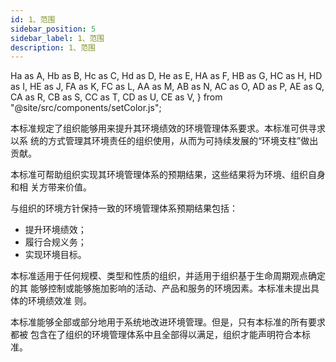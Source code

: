 ```yaml
---
id: 1、范围
sidebar_position: 5
sidebar_label: 1、范围
description: 1、范围
---
```


  Ha as A,
  Hb as B,
  Hc as C,
  Hd as D,
  He as E,
  HA as F,
  HB as G,
  HC as H,
  HD as I,
  HE as J,
  FA as K,
  FC as L,
  AA as M,
  AB as N,
  AC as O,
  AD as P,
  AE as Q,
  CA as R,
  CB as S,
  CC as T,
  CD as U,
  CE as V,
} from "@site/src/components/setColor.js";

 本标准规定了组织能够用来提升其环境绩效的环境管理体系要求。本标准可供寻求以系
统的方式管理其环境责任的组织使用，从而为可持续发展的“环境支柱”做出贡献。

 本标准可帮助组织实现其环境管理体系的预期结果，这些结果将为环境、组织自身和相
关方带来价值。

与组织的环境方针保持一致的环境管理体系预期结果包括：
- 提升环境绩效；
- 履行合规义务；
- 实现环境目标。

本标准适用于任何规模、类型和性质的组织，并适用于组织基于生命周期观点确定的其
能够控制或能够施加影响的活动、产品和服务的环境因素。本标准未提出具体的环境绩效准
则。

本标准能够全部或部分地用于系统地改进环境管理。但是，只有本标准的所有要求都被
包含在了组织的环境管理体系中且全部得以满足，组织才能声明符合本标准。